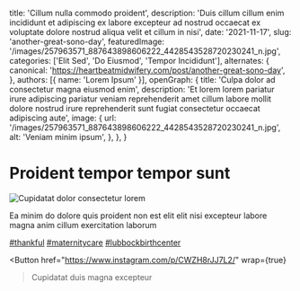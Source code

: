   title: 'Cillum nulla commodo proident',
  description: 'Duis cillum cillum enim incididunt et adipiscing ex labore excepteur ad nostrud occaecat ex voluptate dolore nostrud aliqua velit et cillum in nisi',
  date: '2021-11-17',
  slug: 'another-great-sono-day',
  featuredImage: '/images/257963571_887643898606222_4428543528720230241_n.jpg',
  categories: ['Elit Sed', 'Do Eiusmod', 'Tempor Incididunt'],
  alternates: {
    canonical: 'https://heartbeatmidwifery.com/post/another-great-sono-day',
  },
  authors: [{ name: 'Lorem Ipsum' }],
  openGraph: {
    title: 'Culpa dolor ad consectetur magna eiusmod enim',
    description: 'Et lorem lorem pariatur irure adipiscing pariatur veniam reprehenderit amet cillum labore mollit dolore nostrud irure reprehenderit sunt fugiat consectetur occaecat adipiscing aute',
    image: {
      url: '/images/257963571_887643898606222_4428543528720230241_n.jpg',
      alt: 'Veniam minim ipsum',
    },
  },
}


# Proident tempor tempor sunt

<Image
  src="/images/257963571_887643898606222_4428543528720230241_n.jpg"
  size="large"
  wrap={true}
  alt="Cupidatat dolor consectetur lorem"
/>

Ea minim do dolore quis proident non est elit elit nisi excepteur labore magna anim cillum exercitation laborum

[#thankful](https://www.instagram.com/explore/tags/thankful/) [#maternitycare](https://www.instagram.com/explore/tags/maternitycare/) [#lubbockbirthcenter](https://www.instagram.com/explore/tags/lubbockbirthcenter/)

<Button
  href="https://www.instagram.com/p/CWZH8rJJ7L2/"
  wrap={true}
>Cupidatat duis magna excepteur</Button>
